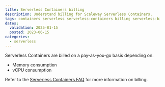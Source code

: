 ```yaml
---
title: Serverless Containers billing
description: Understand billing for Scaleway Serverless Containers.
tags: containers serverless serverless-containers billing serverless-billing serverless-containers-billing
dates:
  validation: 2025-01-15
  posted: 2023-06-15
categories:
  - serverless
---
```


Serverless Containers are billed on a pay-as-you-go basis depending on: 

* Memory consumption
* vCPU consumption

Refer to the [Serverless Containers FAQ](/serverless-containers/faq/#how-am-i-billed-for-serverless-containers) for more information on billing.